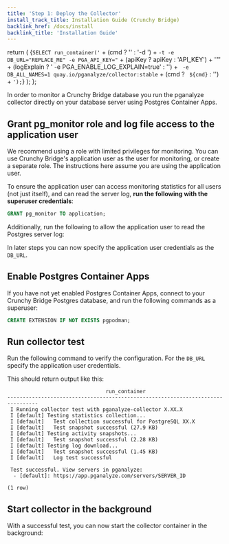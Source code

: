 ```yaml
---
title: 'Step 1: Deploy the Collector'
install_track_title: Installation Guide (Crunchy Bridge)
backlink_href: /docs/install
backlink_title: 'Installation Guide'
---
```



  return (
    <CodeBlock>
      {`SELECT run_container('` + (cmd ? '' : '-d ') + `-t -e DB_URL="REPLACE_ME" -e PGA_API_KEY="` + (apiKey ? apiKey : 'API_KEY') + '"' + (logExplain ? ' -e PGA_ENABLE_LOG_EXPLAIN=true' : '') + ` -e DB_ALL_NAMES=1 quay.io/pganalyze/collector:stable` + (cmd ? ` ${cmd}` : '') + `');`}
    </CodeBlock>
  );
};


In order to monitor a Crunchy Bridge database you run the pganalyze collector directly on your database server using Postgres Container Apps.

## Grant pg_monitor role and log file access to the application user

We recommend using a role with limited privileges for monitoring. You can use Crunchy Bridge's application user as the user for monitoring, or create a separate role. The instructions here assume you are using the application user.

To ensure the application user can access monitoring statistics for all users (not just itself), and can read the server log, **run the following with the superuser credentials**:

```sql
GRANT pg_monitor TO application;
```

Additionally, run the following to allow the application user to read the Postgres server log:

<MonitoringUserLogRead username="application" />

<MonitoringUserColumnStats username="application" />

In later steps you can now specify the application user credentials as the `DB_URL`.

## Enable Postgres Container Apps

If you have not yet enabled Postgres Container Apps, connect to your Crunchy Bridge Postgres database, and run the following commands as a superuser:

```sql
CREATE EXTENSION IF NOT EXISTS pgpodman;
```

## Run collector test

Run the following command to verify the configuration. For the `DB_URL` specify the application user credentials.

<CollectorStartCommand apiKey={props.apiKey} cmd="test" />

This should return output like this:

```
                                run_container                                   
--------------------------------------------------------------------------------
 I Running collector test with pganalyze-collector X.XX.X
 I [default] Testing statistics collection...
 I [default]   Test collection successful for PostgreSQL XX.X
 I [default]   Test snapshot successful (27.9 KB)
 I [default] Testing activity snapshots...
 I [default]   Test snapshot successful (2.28 KB)
 I [default] Testing log download...
 I [default]   Test snapshot successful (1.45 KB)
 I [default]   Log test successful

 Test successful. View servers in pganalyze:
  - [default]: https://app.pganalyze.com/servers/SERVER_ID

(1 row)
```

## Start collector in the background

With a successful test, you can now start the collector container in the background:

<CollectorStartCommand apiKey={props.apiKey} />

<PublicLastStepLogInsightsLink />
